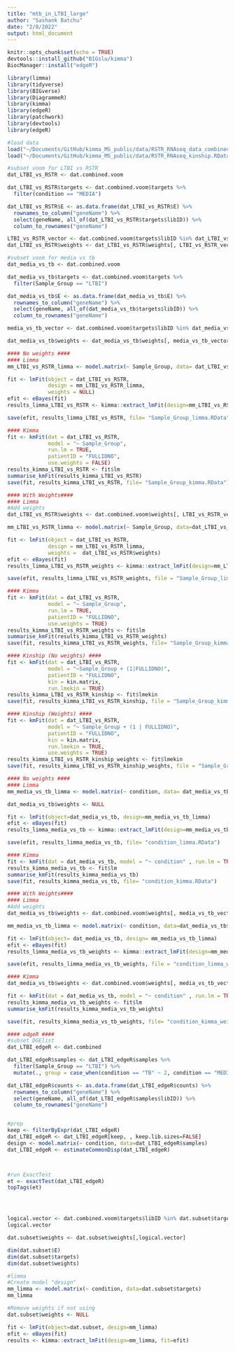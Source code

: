 ```yaml
---
title: "mtb_in_LTBI_large"
author: "Sashank Batchu"
date: "2/8/2022"
output: html_document
---
```


```r
knitr::opts_chunk$set(echo = TRUE)
devtools::install_github("BIGslu/kimma")
BiocManager::install("edgeR")

library(limma)
library(tidyverse)
library(BIGverse)
library(DiagrammeR)
library(kimma)
library(edgeR)
library(patchwork)
library(devtools)
library(edgeR)

#load data 
load("~/Documents/GitHub/kimma_MS_public/data/RSTR_RNAseq_data_combined_uniqueFULLID_weights.RData")
load("~/Documents/GitHub/kimma_MS_public/data/RSTR_RNAseq_kinship.RData")

#subset voom for LTBI vs RSTR
dat_LTBI_vs_RSTR <- dat.combined.voom

dat_LTBI_vs_RSTR$targets <- dat.combined.voom$targets %>% 
  filter(condition == "MEDIA")

dat_LTBI_vs_RSTR$E <- as.data.frame(dat_LTBI_vs_RSTR$E) %>% 
  rownames_to_column("geneName") %>% 
  select(geneName, all_of(dat_LTBI_vs_RSTR$targets$libID)) %>% 
  column_to_rownames("geneName")

LTBI_vs_RSTR_vector <- dat.combined.voom$targets$libID %in% dat_LTBI_vs_RSTR$targets$libID
dat_LTBI_vs_RSTR$weights <- dat_LTBI_vs_RSTR$weights[, LTBI_vs_RSTR_vector]

#subset voom for media vs tb
dat_media_vs_tb <- dat.combined.voom

dat_media_vs_tb$targets <- dat.combined.voom$targets %>% 
  filter(Sample_Group == "LTBI")

dat_media_vs_tb$E <- as.data.frame(dat_media_vs_tb$E) %>% 
  rownames_to_column("geneName") %>% 
  select(geneName, all_of(dat_media_vs_tb$targets$libID)) %>% 
  column_to_rownames("geneName")

media_vs_tb_vector <- dat.combined.voom$targets$libID %in% dat_media_vs_tb$targets$libID

dat_media_vs_tb$weights <- dat_media_vs_tb$weights[, media_vs_tb_vector]

```

``` r
#### No weights ####
#### Limma
mm_LTBI_vs_RSTR_limma <- model.matrix(~ Sample_Group, data= dat_LTBI_vs_RSTR$targets)

fit <- lmFit(object = dat_LTBI_vs_RSTR,
             design = mm_LTBI_vs_RSTR_limma, 
             weights = NULL)
efit <- eBayes(fit)
results_limma_LTBI_vs_RSTR <- kimma::extract_lmFit(design=mm_LTBI_vs_RSTR_limma, fit=efit)

save(efit, results_limma_LTBI_vs_RSTR, file= "Sample_Group_limma.RData")

#### Kimma 
fit <- kmFit(dat = dat_LTBI_vs_RSTR,
             model = "~ Sample_Group",
             run.lm = TRUE, 
             patientID = "FULLIDNO", 
             use.weights = FALSE)
results_kimma_LTBI_vs_RSTR <- fit$lm
summarise_kmFit(results_kimma_LTBI_vs_RSTR)
save(fit, results_kimma_LTBI_vs_RSTR, file= "Sample_Group_kimma.RData")

#### With Weights####
#### Limma
#Add weights 
dat_LTBI_vs_RSTR$weights <- dat.combined.voom$weights[, LTBI_vs_RSTR_vector]

mm_LTBI_vs_RSTR_limma <- model.matrix(~ Sample_Group, data=dat_LTBI_vs_RSTR$targets)

fit <- lmFit(object = dat_LTBI_vs_RSTR, 
             design = mm_LTBI_vs_RSTR_limma,
             weights =  dat_LTBI_vs_RSTR$weights)
efit <- eBayes(fit)
results_limma_LTBI_vs_RSTR_weights <- kimma::extract_lmFit(design=mm_LTBI_vs_RSTR_limma, fit=efit)

save(efit, results_limma_LTBI_vs_RSTR_weights, file = "Sample_Group_limma_weights.RData")

#### Kimma 
fit <- kmFit(dat = dat_LTBI_vs_RSTR,
             model = "~ Sample_Group",
             run.lm = TRUE, 
             patientID = "FULLIDNO", 
             use.weights = TRUE)
results_kimma_LTBI_vs_RSTR_weights <- fit$lm
summarise_kmFit(results_kimma_LTBI_vs_RSTR_weights)
save(fit, results_kimma_LTBI_vs_RSTR_weights, file= "Sample_Group_kimma_weights.RData")

#### Kinship (No weights) ####
fit <- kmFit(dat = dat_LTBI_vs_RSTR, 
             model = "~Sample_Group + (1|FULLIDNO)", 
             patientID = "FULLIDNO", 
             kin = kin.matrix, 
             run.lmekin = TRUE)
results_kimma_LTBI_vs_RSTR_kinship <- fit$lmekin
save(fit, results_kimma_LTBI_vs_RSTR_kinship, file = "Sample_Group_kimma_kinship.RData")

#### Kinship (Weights) ####
fit <- kmFit(dat = dat_LTBI_vs_RSTR,
             model = "~ Sample_Group + (1 | FULLIDNO)",
             patientID = "FULLIDNO",
             kin = kin.matrix, 
             run.lmekin = TRUE, 
             use.weights = TRUE)
results_kimma_LTBI_vs_RSTR_kinship_weights <- fit$lmekin
save(fit, results_kimma_LTBI_vs_RSTR_kinship_weights, file = "Sample_Group_kimma_kinship_weights.RData")

```

```r
#### No weights ####
#### Limma
mm_media_vs_tb_limma <- model.matrix(~ condition, data= dat_media_vs_tb$targets)

dat_media_vs_tb$weights <- NULL

fit <- lmFit(object=dat_media_vs_tb, design=mm_media_vs_tb_limma)
efit <- eBayes(fit)
results_limma_media_vs_tb <- kimma::extract_lmFit(design=mm_media_vs_tb_limma, fit=efit)

save(efit, results_limma_media_vs_tb, file= "condition_limma.RData")

#### Kimma 
fit <- kmFit(dat = dat_media_vs_tb, model = "~ condition" , run.lm = TRUE, patientID = "FULLIDNO")
results_kimma_media_vs_tb <- fit$lm
summarise_kmFit(results_kimma_media_vs_tb)
save(fit, results_kimma_media_vs_tb, file= "condition_kimma.RData")

#### With Weights####
#### Limma
#Add weights 
dat_media_vs_tb$weights <- dat.combined.voom$weights[, media_vs_tb_vector]

mm_media_vs_tb_limma <- model.matrix(~ condition, data=dat_media_vs_tb$targets)

fit <- lmFit(object= dat_media_vs_tb, design= mm_media_vs_tb_limma)
efit <- eBayes(fit)
results_limma_media_vs_tb_weights <- kimma::extract_lmFit(design=mm_media_vs_tb_limma, fit=efit)

save(efit, results_limma_media_vs_tb_weights, file = "condition_limma_weights.RData")

#### Kimma 
dat_media_vs_tb$weights <- dat.combined.voom$weights[, media_vs_tb_vector]

fit <- kmFit(dat = dat_media_vs_tb, model = "~ condition" , run.lm = TRUE, patientID = "FULLIDNO")
results_kimma_media_vs_tb_weights <- fit$lm
summarise_kmFit(results_kimma_media_vs_tb_weights)

save(fit, results_kimma_media_vs_tb_weights, file= "condition_kimma_weights.RData")
```

```r

#### edgeR ####
#subset DGElist
dat_LTBI_edgeR <- dat.combined

dat_LTBI_edgeR$samples <- dat_LTBI_edgeR$samples %>% 
  filter(Sample_Group == "LTBI") %>% 
  mutate(., group = case_when(condition == "TB" ~ 2, condition == "MEDIA" ~ 1))

dat_LTBI_edgeR$counts <- as.data.frame(dat_LTBI_edgeR$counts) %>% 
  rownames_to_column("geneName") %>% 
  select(geneName, all_of(dat_LTBI_edgeR$samples$libID)) %>% 
  column_to_rownames("geneName")


#prep
keep <- filterByExpr(dat_LTBI_edgeR)
dat_LTBI_edgeR <- dat_LTBI_edgeR[keep, , keep.lib.sizes=FALSE]
design <- model.matrix(~ condition, data=dat_LTBI_edgeR$samples)
dat_LTBI_edgeR <- estimateCommonDisp(dat_LTBI_edgeR)



#run ExactTest
et <- exactTest(dat_LTBI_edgeR)
topTags(et)




logical.vector <- dat.combined.voom$targets$libID %in% dat.subset$targets$libID
logical.vector

dat.subset$weights <- dat.subset$weights[,logical.vector]

dim(dat.subset$E)
dim(dat.subset$targets)
dim(dat.subset$weights)

#limma
#Create model "design"
mm_limma <- model.matrix(~ condition, data=dat.subset$targets)
mm_limma

#Remove weights if not using
dat.subset$weights <- NULL

fit <- lmFit(object=dat.subset, design=mm_limma)
efit <- eBayes(fit)
results <- kimma::extract_lmFit(design=mm_limma, fit=efit)

```